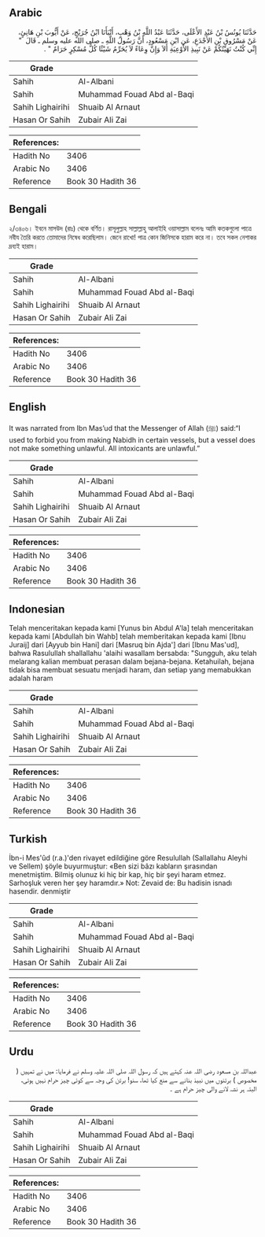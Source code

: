 ## Arabic


<div dir="rtl" lang="ar" style={{fontSize:'larger',backgroundColor:'#f8f9fa',padding:20}}>
حَدَّثَنَا يُونُسُ بْنُ عَبْدِ الأَعْلَى، حَدَّثَنَا عَبْدُ اللَّهِ بْنُ وَهْبٍ، أَنْبَأَنَا ابْنُ جُرَيْجٍ، عَنْ أَيُّوبَ بْنِ هَانِئٍ، عَنْ مَسْرُوقِ بْنِ الأَجْدَعِ، عَنِ ابْنِ مَسْعُودٍ، أَنَّ رَسُولَ اللَّهِ ـ صلى الله عليه وسلم ـ قَالَ ‏ "‏ إِنِّي كُنْتُ نَهَيْتُكُمْ عَنْ نَبِيذِ الأَوْعِيَةِ أَلاَ وَإِنَّ وِعَاءً لاَ يُحَرِّمُ شَيْئًا كُلُّ مُسْكِرٍ حَرَامٌ ‏"‏ ‏.‏
</div>
<div style={{backgroundColor:'#f8f9fa',padding:20, marginBottom: 10}}><table> <thead> <tr> <th>Grade</th> <th></th> </tr> </thead> <tbody> <tr><td>Sahih</td><td>Al-Albani</td></tr><tr><td>Sahih</td><td>Muhammad Fouad Abd al-Baqi</td></tr><tr><td>Sahih Lighairihi</td><td>Shuaib Al Arnaut</td></tr><tr><td>Hasan Or Sahih</td><td>Zubair Ali Zai</td></tr></tbody></table><table> <thead> <tr> <th>References:</th> <th></th> </tr> </thead> <tbody><tr><td>Hadith No</td><td>3406</td></tr><tr><td>Arabic No</td><td>3406</td></tr><tr><td>Reference</td><td>Book 30 Hadith 36</td></tr></tbody></table></div>

## Bengali


<div dir="ltr" lang="bn" style={{fontSize:'larger',backgroundColor:'#f8f9fa',padding:20}}>
২/৩৪০৬। ইবনে মাসউদ (রাঃ) থেকে বর্ণিত। রাসূলুল্লাহ সাল্লাল্লাহু আলাইহি ওয়াসাল্লাম বলেনঃ আমি কতকগুলো পাত্রে নবীয তৈরি করতে তোমাদের নিষেধ করেছিলাম। জেনে রাখো! পাত্র কোন জিনিসকে হারাম করে না। তবে সকল নেশাকর দ্রব্যই হারাম।
</div>
<div style={{backgroundColor:'#f8f9fa',padding:20, marginBottom: 10}}><table> <thead> <tr> <th>Grade</th> <th></th> </tr> </thead> <tbody> <tr><td>Sahih</td><td>Al-Albani</td></tr><tr><td>Sahih</td><td>Muhammad Fouad Abd al-Baqi</td></tr><tr><td>Sahih Lighairihi</td><td>Shuaib Al Arnaut</td></tr><tr><td>Hasan Or Sahih</td><td>Zubair Ali Zai</td></tr></tbody></table><table> <thead> <tr> <th>References:</th> <th></th> </tr> </thead> <tbody><tr><td>Hadith No</td><td>3406</td></tr><tr><td>Arabic No</td><td>3406</td></tr><tr><td>Reference</td><td>Book 30 Hadith 36</td></tr></tbody></table></div>

## English


<div dir="ltr" lang="en" style={{fontSize:'larger',backgroundColor:'#f8f9fa',padding:20}}>
It was narrated from Ibn Mas’ud that the Messenger of Allah (ﷺ) said:“I used to forbid you from making Nabidh in certain vessels, but a vessel does not make something unlawful. All intoxicants are unlawful.”
</div>
<div style={{backgroundColor:'#f8f9fa',padding:20, marginBottom: 10}}><table> <thead> <tr> <th>Grade</th> <th></th> </tr> </thead> <tbody> <tr><td>Sahih</td><td>Al-Albani</td></tr><tr><td>Sahih</td><td>Muhammad Fouad Abd al-Baqi</td></tr><tr><td>Sahih Lighairihi</td><td>Shuaib Al Arnaut</td></tr><tr><td>Hasan Or Sahih</td><td>Zubair Ali Zai</td></tr></tbody></table><table> <thead> <tr> <th>References:</th> <th></th> </tr> </thead> <tbody><tr><td>Hadith No</td><td>3406</td></tr><tr><td>Arabic No</td><td>3406</td></tr><tr><td>Reference</td><td>Book 30 Hadith 36</td></tr></tbody></table></div>

## Indonesian


<div dir="ltr" lang="id" style={{fontSize:'larger',backgroundColor:'#f8f9fa',padding:20}}>
Telah menceritakan kepada kami [Yunus bin Abdul A'la] telah menceritakan kepada kami [Abdullah bin Wahb] telah memberitakan kepada kami [Ibnu Juraij] dari [Ayyub bin Hani] dari [Masruq bin Ajda'] dari [Ibnu Mas'ud], bahwa Rasulullah shallallahu 'alaihi wasallam bersabda: "Sungguh, aku telah melarang kalian membuat perasan dalam bejana-bejana. Ketahuilah, bejana tidak bisa membuat sesuatu menjadi haram, dan setiap yang memabukkan adalah haram
</div>
<div style={{backgroundColor:'#f8f9fa',padding:20, marginBottom: 10}}><table> <thead> <tr> <th>Grade</th> <th></th> </tr> </thead> <tbody> <tr><td>Sahih</td><td>Al-Albani</td></tr><tr><td>Sahih</td><td>Muhammad Fouad Abd al-Baqi</td></tr><tr><td>Sahih Lighairihi</td><td>Shuaib Al Arnaut</td></tr><tr><td>Hasan Or Sahih</td><td>Zubair Ali Zai</td></tr></tbody></table><table> <thead> <tr> <th>References:</th> <th></th> </tr> </thead> <tbody><tr><td>Hadith No</td><td>3406</td></tr><tr><td>Arabic No</td><td>3406</td></tr><tr><td>Reference</td><td>Book 30 Hadith 36</td></tr></tbody></table></div>

## Turkish


<div dir="ltr" lang="tr" style={{fontSize:'larger',backgroundColor:'#f8f9fa',padding:20}}>
İbn-i Mes'ûd (r.a.)'den rivayet edildiğine göre Resulullah (Sallallahu Aleyhi ve Sellem) şöyle buyurmuştur: «Ben sizi bâzı kabların şırasından menetmiştim. Bilmiş olunuz ki hiç bir kap, hiç bir şeyi haram etmez. Sarhoşluk veren her şey haramdır.» Not: Zevaid de: Bu hadisin isnadı hasendir. denmiştir
</div>
<div style={{backgroundColor:'#f8f9fa',padding:20, marginBottom: 10}}><table> <thead> <tr> <th>Grade</th> <th></th> </tr> </thead> <tbody> <tr><td>Sahih</td><td>Al-Albani</td></tr><tr><td>Sahih</td><td>Muhammad Fouad Abd al-Baqi</td></tr><tr><td>Sahih Lighairihi</td><td>Shuaib Al Arnaut</td></tr><tr><td>Hasan Or Sahih</td><td>Zubair Ali Zai</td></tr></tbody></table><table> <thead> <tr> <th>References:</th> <th></th> </tr> </thead> <tbody><tr><td>Hadith No</td><td>3406</td></tr><tr><td>Arabic No</td><td>3406</td></tr><tr><td>Reference</td><td>Book 30 Hadith 36</td></tr></tbody></table></div>

## Urdu


<div dir="rtl" lang="ur" style={{fontSize:'larger',backgroundColor:'#f8f9fa',padding:20}}>
عبداللہ بن مسعود رضی اللہ عنہ کہتے ہیں کہ رسول اللہ صلی اللہ علیہ وسلم نے فرمایا: میں نے تمہیں ( مخصوص ) برتنوں میں نبیذ بنانے سے منع کیا تھا، سنو! برتن کی وجہ سے کوئی چیز حرام نہیں ہوتی، البتہ ہر نشہ لانے والی چیز حرام ہے ۔
</div>
<div style={{backgroundColor:'#f8f9fa',padding:20, marginBottom: 10}}><table> <thead> <tr> <th>Grade</th> <th></th> </tr> </thead> <tbody> <tr><td>Sahih</td><td>Al-Albani</td></tr><tr><td>Sahih</td><td>Muhammad Fouad Abd al-Baqi</td></tr><tr><td>Sahih Lighairihi</td><td>Shuaib Al Arnaut</td></tr><tr><td>Hasan Or Sahih</td><td>Zubair Ali Zai</td></tr></tbody></table><table> <thead> <tr> <th>References:</th> <th></th> </tr> </thead> <tbody><tr><td>Hadith No</td><td>3406</td></tr><tr><td>Arabic No</td><td>3406</td></tr><tr><td>Reference</td><td>Book 30 Hadith 36</td></tr></tbody></table></div>